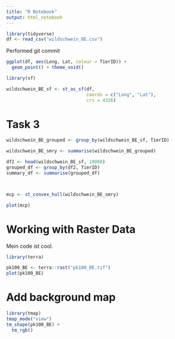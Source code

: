 ```yaml
---
title: "R Notebook"
output: html_notebook
---
```




```r
library(tidyverse)
df <- read_csv("wildschwein_BE.csv")


```

Performed git commit

```r
ggplot(df, aes(Long, Lat, colour = TierID)) +
  geom_point() + theme_void()
```
```r
library(sf)

wildschwein_BE_sf <- st_as_sf(df, 
                              coords = c("Long", "Lat"), 
                              crs = 4326)
```

# Task 3
```r
wildschwein_BE_grouped <- group_by(wildschwein_BE_sf, TierID)

wildschwein_BE_smry <- summarise(wildschwein_BE_grouped)

df2 <- head(wildschwein_BE_sf, 10000)
grouped_df <- group_by(df2, TierID)
summary_df <- summarise(grouped_df)



mcp <- st_convex_hull(wildschwein_BE_smry)

plot(mcp)
```

# Working with Raster Data
Mein code ist cool.
```r
library(terra)

pk100_BE <- terra::rast("pk100_BE.tif")
plot(pk100_BE)

```
# Add background map
```r
library(tmap)
tmap_mode("view")
tm_shape(pk100_BE) + 
  tm_rgb() 
```

